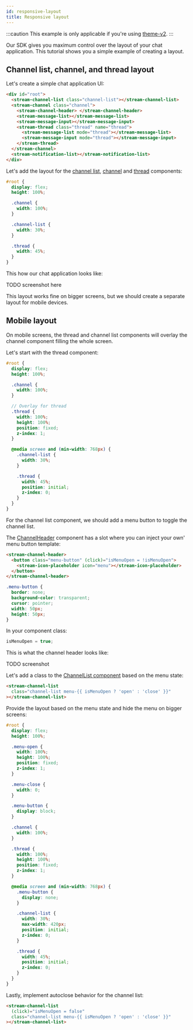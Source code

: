 ```yaml
---
id: responsive-layout
title: Responsive layout
---
```


:::caution
This example is only applicable if you're using [theme-v2](../theming/introduction.mdx).
:::

Our SDK gives you maximum control over the layout of your chat application. This tutorial shows you a simple example of creating a layout.

## Channel list, channel, and thread layout

Let's create a simple chat application UI:

```html
<div id="root">
  <stream-channel-list class="channel-list"></stream-channel-list>
  <stream-channel class="channel">
    <stream-channel-header> </stream-channel-header>
    <stream-message-list></stream-message-list>
    <stream-message-input></stream-message-input>
    <stream-thread class="thread" name="thread">
      <stream-message-list mode="thread"></stream-message-list>
      <stream-message-input mode="thread"></stream-message-input>
    </stream-thread>
  </stream-channel>
  <stream-notification-list></stream-notification-list>
</div>
```

Let's add the layout for the [channel list](../components/ChannelListComponent.mdx), [channel](../components/ChannelComponent.mdx) and [thread](../components/ThreadComponent.mdx) components:

```scss
#root {
  display: flex;
  height: 100%;

  .channel {
    width: 100%;
  }

  .channel-list {
    width: 30%;
  }

  .thread {
    width: 45%;
  }
}
```

This how our chat application looks like:

TODO screenshot here

This layout works fine on bigger screens, but we should create a separate layout for mobile devices.

## Mobile layout

On mobile screens, the thread and channel list components will overlay the channel component filling the whole screen.

Let's start with the thread component:

```scss
#root {
  display: flex;
  height: 100%;

  .channel {
    width: 100%;
  }

  // Overlay for thread
  .thread {
    width: 100%;
    height: 100%;
    position: fixed;
    z-index: 1;
  }

  @media screen and (min-width: 768px) {
    .channel-list {
      width: 30%;
    }

    .thread {
      width: 45%;
      position: initial;
      z-index: 0;
    }
  }
}
```

For the channel list component, we should add a menu button to toggle the channel list.

The [ChannelHeader](../components/ChannelHeaderComponent.mdx) component has a slot where you can inject your own' menu button template:

```html
<stream-channel-header>
  <button class="menu-button" (click)="isMenuOpen = !isMenuOpen">
    <stream-icon-placeholder icon="menu"></stream-icon-placeholder>
  </button>
</stream-channel-header>
```

```scss
.menu-button {
  border: none;
  background-color: transparent;
  cursor: pointer;
  width: 50px;
  height: 50px;
}
```

In your component class:

```typescript
isMenuOpen = true;
```

This is what the channel header looks like:

TODO screenshot

Let's add a class to the [ChannelList component](../components/ChannelListComponent.mdx) based on the menu state:

```html
<stream-channel-list
  class="channel-list menu-{{ isMenuOpen ? 'open' : 'close' }}"
></stream-channel-list>
```

Provide the layout based on the menu state and hide the menu on bigger screens:

```scss
#root {
  display: flex;
  height: 100%;

  .menu-open {
    width: 100%;
    height: 100%;
    position: fixed;
    z-index: 1;
  }

  .menu-close {
    width: 0;
  }

  .menu-button {
    display: block;
  }

  .channel {
    width: 100%;
  }

  .thread {
    width: 100%;
    height: 100%;
    position: fixed;
    z-index: 1;
  }

  @media screen and (min-width: 768px) {
    .menu-button {
      display: none;
    }

    .channel-list {
      width: 30%;
      max-width: 420px;
      position: initial;
      z-index: 0;
    }

    .thread {
      width: 45%;
      position: initial;
      z-index: 0;
    }
  }
}
```

Lastly, implement autoclose behavior for the channel list:

```html
<stream-channel-list
  (click)="isMenuOpen = false"
  class="channel-list menu-{{ isMenuOpen ? 'open' : 'close' }}"
></stream-channel-list>
```
